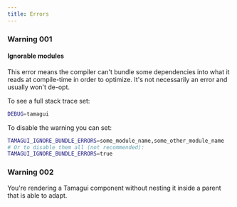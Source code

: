 ```yaml
---
title: Errors
---
```


### Warning 001

#### Ignorable modules

This error means the compiler can't bundle some dependencies into what it reads
at compile-time in order to optimize. It's not necessarily an error and usually
won't de-opt.

To see a full stack trace set:

```bash
DEBUG=tamagui
```

To disable the warning you can set:

```bash
TAMAGUI_IGNORE_BUNDLE_ERRORS=some_module_name,some_other_module_name
# Or to disable them all (not recommended):
TAMAGUI_IGNORE_BUNDLE_ERRORS=true
```

### Warning 002

You're rendering a Tamagui <Adapt /> component without nesting it inside a parent that is able to adapt.
